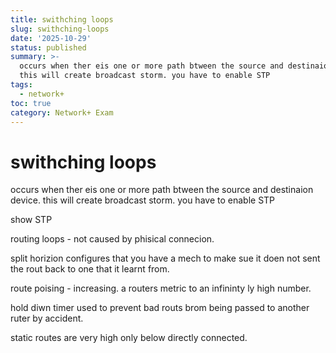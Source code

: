 ```yaml
---
title: swithching loops
slug: swithching-loops
date: '2025-10-29'
status: published
summary: >-
  occurs when ther eis one or more path btween the source and destinaion device.
  this will create broadcast storm. you have to enable STP
tags:
  - network+
toc: true
category: Network+ Exam
---
```


# swithching loops

occurs when ther eis one or more path btween the source and destinaion device. this will create broadcast storm. you have to enable STP 

show STP 

routing loops - not caused by phisical connecion. 

split horizion configures that you have a mech to make sue it doen not sent the rout back to one that it learnt from. 

route poising - increasing. a routers metric to an infininty ly high number. 

hold diwn timer used to prevent bad routs brom being passed to another ruter by accident. 

static routes are very high only below directly connected.

